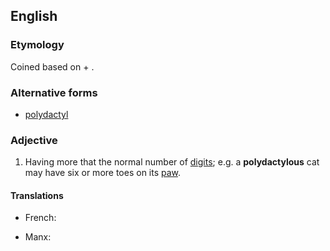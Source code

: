 ==English==

===Etymology===
Coined based on {{etyl|grc}} {{term|πολύς||many, much|lang=grc|tr=polus}} + {{term|δάκτυλος|tr=daktulos|lang=grc}}.

===Alternative forms===
* [[polydactyl]]

===Adjective===
{{en-adj}}

# Having more that the normal number of [[digit]]s; e.g. a '''polydactylous''' cat may have six or more toes on its [[paw]].

====Translations====
{{trans-top|having additional digits}}
* French: {{t-|fr|polydactyle}}
{{trans-mid}}
* Manx: {{t-|gv|yl-vairagh}}
{{trans-bottom}}